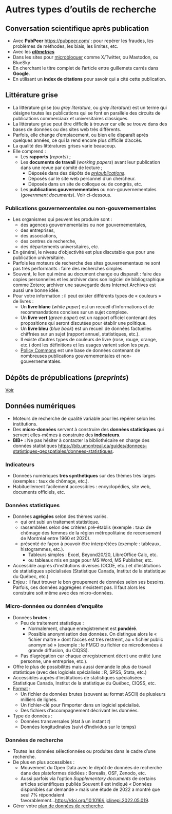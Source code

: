 # Autres types d'outils de recherche 

##  Conversation scientifique après publication

-   Avec **PubPeer** <https://pubpeer.com/> : pour repérer les fraudes, les problèmes de méthodes, les biais, les limites, etc.
-   Avec les [***altmetrics***](#sec-bibliometrie)
-   Dans les sites pour [microbloguer](#sec-microbloguer) comme X/Twitter, ou Mastodon, ou BlueSky
-   En cherchant le titre complet de l'article entre guillemets carrés dans **Google**.
-   En utilisant un **index de citations** pour savoir qui a cité cette publication.

## Littérature grise

-   La littérature grise (ou *grey literature*, ou *gray literature*) est un terme qui désigne toutes les publications qui se font en parallèle des circuits de publications commerciaux et universitaires classiques.
-   La littérature grise peut être difficile à trouver car elle se trouve dans des bases de données ou des sites web très différents.
-   Parfois, elle change d'emplacement, ou bien elle disparaît après quelques années, ce qui la rend encore plus difficile d'accès.
-   La qualité des littératures grises varie beaucoup.
-   Elle comprend :
    -   Les **rapports** (*reports*) ;
    -   Les **documents de travail** (*working papers*) avant leur publication dans une revue par comité de lecture ;
        -   Déposés dans des dépôts de [*prépublications*](sec-prepublication).
        -   Déposés sur le site web personnel d'un chercheur.
        -   Déposés dans un site de colloque ou de congrès, etc.
    -   Les **publications gouvernementales** ou non-gouvernementales (*government documents*). Voir ci-dessous.

### Publications gouvernementales ou non-gouvernementales

-   Les organismes qui peuvent les produire sont :
    -   des agences gouvernementales ou non gouvernementales,
    -   des entreprises,
    -   des associations,
    -   des centres de recherche,
    -   des départements universitaires, etc.
-   En général, le niveau d'objectivité est plus discutable que pour une publication universitaire.
-   Parfois les moteurs de recherche des sites gouvernementaux ne sont pas très performants : faire des recherches simples.
-   Souvent, le lien qui mène au document change ou disparaît : faire des copies personnelles et les archiver dans son logiciel de bibliographique comme Zotero; archiver une sauvegarde dans Internet Archives est aussi une bonne idée.
-   Pour votre information : il peut exister différents types de « couleurs » de livres :
    -   Un **livre blanc** (*white paper*) est un recueil d'informations et de recommandations concises sur un sujet complexe.
    -   Un **livre vert** (*green paper*) est un rapport officiel contenant des propositions qui seront discutées pour établir une politique.
    -   Un **livre bleu** (*blue book*) est un recueil de données factuelles chiffrées sur un sujet (rapport annuel, statistiques, etc.).
    -   Il existe d'autres types de couleurs de livre (rose, rouge, orange, etc.) dont les définitions et les usages varient selon les pays.
    - [Policy Commons](https://policycommons.net/) est une base de données contenant de nombreuses publications gouvernementales et non-gouvernementales. 

## Dépôts de prépublications (*preprints*)

[Voir](#sec-prepublication)

## Données numériques {#sec-donneesnumeriques}

-   Moteurs de recherche de qualité variable pour les repérer selon les institutions.
-   Des **micro-données** servent à construire des **données statistiques** qui servent elles-mêmes à construire des **indicateurs**.
-   **BIB+ :** Ne pas hésiter à contacter la bibliothécaire en charge des données statistiques <https://bib.umontreal.ca/guides/donnees-statistiques-geospatiales/donnees-statistiques>.

### Indicateurs

-   Données numériques **très synthétiques** sur des thèmes très larges (exemples : taux de chômage, etc.).
-   Habituellement facilement accessibles : encyclopédies, site web, documents officiels, etc.

### Données statistiques

-   Données **agrégées** selon des thèmes variés.
    -   qui ont subi un traitement statistique.
    -   rassemblées selon des critères pré-établis (exemple : taux de chômage des femmes de la région métropolitaine de recensement de Montréal entre 1960 et 2020).
    -   présenté de façon à pouvoir être interprétées (exemple : tableaux, histogrammes, etc.).
        -   Tableurs simples : Excel, Beyond20/20, LibreOffice Calc, etc.
        -   ou tableaux mis en page pour MS Word, MS Publisher, etc.
-   Accessible auprès d'institutions diverses (OCDE, etc.) et d'institutions de statistiques spécialisées (Statistique Canada, Institut de la statistique du Québec, etc.)
-   Enjeu : il faut trouver le bon groupement de données selon ses besoins. Parfois, ces données aggrégées n'existent pas. Il faut alors les construire soit même avec des micro-données.

### Micro-données ou données d'enquête

-   Données **brutes** :
    -   Peu de traitement statistique :
        -   Normalement, chaque enregistrement est **pondéré**.
        -   Possible anonymisation des données. On distingue alors le « fichier maître » dont l'accès est très restreint, au « fichier public anomymisé » (exemple : le FMGD ou fichier de microdonnées à grande diffusion, du CIQSS).
    -   Pas d'agrégation car chaque enregistrement décrit une entité (une personne, une entreprise, etc.).
-   Offre le plus de possibilités mais aussi demande le plus de travail statistique (avec des logiciels spécialisés : R, SPSS, Stata, etc.)
-   Accessibles auprès d'institutions de statistiques spécialisées : Statistique Canada, Institut de la statistique du Québec, CIQSS, etc.
-   [Format](#sec-formats) :
    -   Un fichier de données brutes (souvent au format ASCII) de plusieurs milliers de lignes.
    -   Un fichier-clé pour l'importer dans un logiciel spécialisé.
    -   Des fichiers d'accompagnement décrivant les données.
-   Type de données :
    -   Données transversales (état à un instant *t*)
    -   Données longitudinales (suivi d'individus sur le temps)

### Données de recherche

-   Toutes les données sélectionnées ou produites dans le cadre d'une recherche.
-   De plus en plus accessibles :
    -   Mouvement du Open Data avec le dépôt de données de recherche dans des plateformes dédiées : Borealis, OSF, Zenodo, etc.
    -   Aussi parfois via l'option *Supplementary documents* de certains articles scientifiques publiés Souvent il est indiqué « Données disponibles sur demande » mais une étude de 2022 a montré que seul 7% répondaient favorablement\...<https://doi.org/10.1016/j.jclinepi.2022.05.019>.
-   Gérer votre [plan de données de recherche](#sec-gdr).
